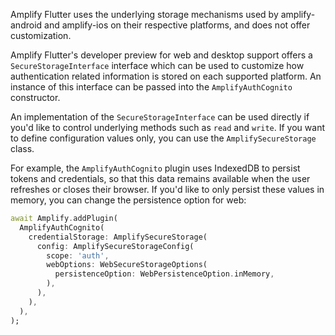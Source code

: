 <BlockSwitcher>

<Block name="Stable (Mobile)">

Amplify Flutter uses the underlying storage mechanisms used by amplify-android and amplify-ios on their respective platforms, and does not offer customization.

</Block>

<Block name="Developer Preview (Mobile, Web & Desktop)">

Amplify Flutter's developer preview for web and desktop support offers a `SecureStorageInterface` interface which can be used to customize how authentication related information is stored on each supported platform. An instance of this interface can be passed into the `AmplifyAuthCognito` constructor.

An implementation of the `SecureStorageInterface` can be used directly if you'd like to control underlying methods such as `read` and `write`. If you want to define configuration values only, you can use the `AmplifySecureStorage` class.

For example, the `AmplifyAuthCognito` plugin uses IndexedDB to persist tokens and credentials, so that this data remains available when the user refreshes or closes their browser. If you'd like to only persist these values in memory, you can change the persistence option for web:

```dart
await Amplify.addPlugin(
  AmplifyAuthCognito(
    credentialStorage: AmplifySecureStorage(
      config: AmplifySecureStorageConfig(
        scope: 'auth',
        webOptions: WebSecureStorageOptions(
          persistenceOption: WebPersistenceOption.inMemory,
        ),
      ),
    ),
  ),
);
```

</Block>

</BlockSwitcher>

